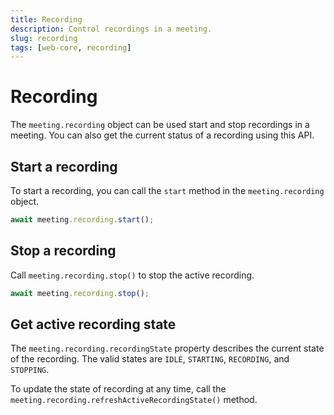 ```yaml
---
title: Recording
description: Control recordings in a meeting.
slug: recording
tags: [web-core, recording]
---
```


# Recording

The `meeting.recording` object can be used start and stop recordings in a meeting. You can also get the current status of a recording using this API.

## Start a recording

To start a recording, you can call the `start` method in the `meeting.recording` object.

```ts
await meeting.recording.start();
```

## Stop a recording

Call `meeting.recording.stop()` to stop the active recording.

```ts
await meeting.recording.stop();
```

## Get active recording state

The `meeting.recording.recordingState` property describes the current state of the recording. The valid states are `IDLE`, `STARTING`, `RECORDING`, and `STOPPING`.

To update the state of recording at any time, call the `meeting.recording.refreshActiveRecordingState()` method.
